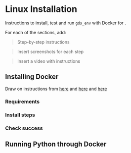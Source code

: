 # Linux Installation {#linux}

Instructions to install, test and run `gds_env` with Docker for .

For each of the sections, add:

> Step-by-step instructions

> Insert screenshots for each step

> Insert a video with instructions


## Installing Docker

Draw on instructions from [here](https://gdsl-ul.github.io/the_knowledge/docker.html) and [here](https://darribas.org/gds_env/guides/docker_install/) and [here](https://darribas.org/gds_env/guides/docker_install/)

### Requirements

### Install steps

### Check success

## Running Python through Docker